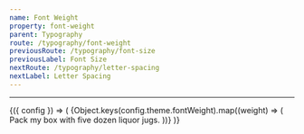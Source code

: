 ```yaml
---
name: Font Weight
property: font-weight
parent: Typography
route: /typography/font-weight
previousRoute: /typography/font-size
previousLabel: Font Size
nextRoute: /typography/letter-spacing
nextLabel: Letter Spacing
---
```




<UtilityInfo pattern="font-{weight}" themeProperty="fontWeight" />

---

<ConfigConsumer>
  {({ config }) => (
    <Grid>
      {Object.keys(config.theme.fontWeight).map((weight) => (
        <InfoBox key={`font-${weight}`} pattern={`font-${weight}`}>
          <Box className={`bg-white font-sans font-${weight}`}>
            Pack my box with five dozen liquor jugs.
          </Box>
        </InfoBox>
      ))}
    </Grid>
  )}
</ConfigConsumer>
